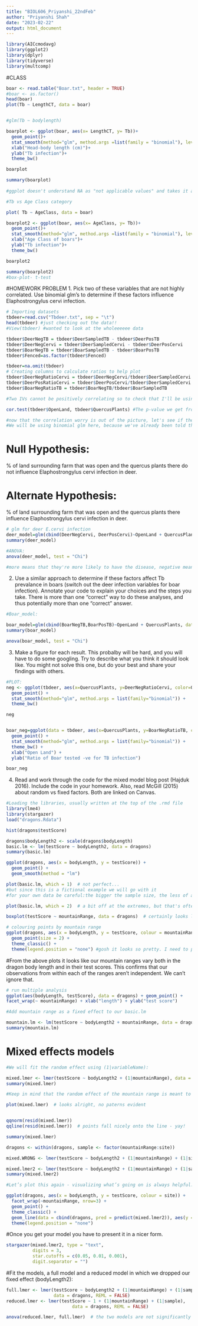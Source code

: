 ---
title: "BIOL606_Priyanshi_22ndFeb"
author: "Priyanshi Shah"
date: "2023-02-22"
output: html_document
---

```{r setup, include=FALSE}
library(AICcmodavg)
library(ggplot2)
library(dplyr)
library(tidyverse)
library(multcomp)
```

#CLASS 
```{r}
boar <- read.table("Boar.txt", header = TRUE)
#boar <- as.factor()
head(boar)
plot(Tb ~ LengthCT, data = boar)


#glm(Tb ~ bodylength)

boarplot <- ggplot(boar, aes(x= LengthCT, y= Tb))+
  geom_point()+
  stat_smooth(method="glm", method.args =list(family = "binomial"), level = 0)+
  xlab("Head-body length (cm)")+
  ylab("Tb infection")+
  theme_bw()

boarplot

summary(boarplot)
  
#ggplot doesn't understand NA as "not applicable values" and takes it as a categorical values. 

```

```{r}
#Tb vs Age Class category 

plot( Tb ~ AgeClass, data = boar)

boarplot2 <- ggplot(boar, aes(x= AgeClass, y= Tb))+
  geom_point()+
  stat_smooth(method="glm", method.args =list(family = "binomial"), level = 0)+
  xlab("Age Class of boars")+
  ylab("Tb infection")+
  theme_bw()

boarplot2

summary(boarplot2)
#box-plot- t-test

```

#HOMEWORK PROBLEM 
1.  Pick two of these variables that are not highly correlated. Use binomial glm's to determine if these factors influence Elaphostrongylus cervi infection.  
```{r}

# Importing datasets
tbdeer=read.csv("Tbdeer.txt", sep = "\t")
head(tbdeer) #just checking out the data!!
#View(tbdeer) #wanted to look at the wholeeeeee data

tbdeer$DeerNegTB = tbdeer$DeerSampledTB - tbdeer$DeerPosTB
tbdeer$DeerNegCervi = tbdeer$DeerSampledCervi - tbdeer$DeerPosCervi
tbdeer$BoarNegTB = tbdeer$BoarSampledTB - tbdeer$BoarPosTB
tbdeer$Fenced=as.factor(tbdeer$Fenced)

tbdeer=na.omit(tbdeer)
# Creating columns to calculate ratios to help plot
tbdeer$DeerNegRatioCervi = tbdeer$DeerNegCervi/tbdeer$DeerSampledCervi
tbdeer$DeerPosRatioCervi = tbdeer$DeerPosCervi/tbdeer$DeerSampledCervi
tbdeer$BoarNegRatioTB = tbdeer$BoarNegTB/tbdeer$BoarSampledTB

#Two IVs cannot be positively correlating so to check that I'll be using cor.test

cor.test(tbdeer$OpenLand, tbdeer$QuercusPlants) #The p-value we get from this cor test is 0.8524 which is greater than 0.05, and that means that the variables I've picked are not correlated to each other and can be used. 

#now that the correlation worry is out of the picture, let's see if these factors influence the infection or not. 
#We will be using binomial glm here, because we've already been told that "They sampled deer and boars from 32 different farms, and the number of animals sampled on each farm differed." this is indicating to "binomial count data" because "REPLICATES ARE GROUPS OF INDIVIDUALS."

```

# Null Hypothesis:
% of land surrounding farm that was open and the quercus plants there do not influence Elaphostrongylus cervi infection in deer.

# Alternate Hypothesis:
% of land surrounding farm that was open and the quercus plants there influence Elaphostrongylus cervi infection in deer.

```{r deer_model}
# glm for deer E.cervi infection
deer_model=glm(cbind(DeerNegCervi, DeerPosCervi)~OpenLand + QuercusPlants , data = tbdeer, family = "binomial")
summary(deer_model)

#ANOVA: 
anova(deer_model, test = "Chi")

#more means that they're more likely to have the disease, negative means that they're not.
```

2. Use a similar approach to determine if these factors affect Tb prevalance in boars (switch out the deer infection variables for boar infection). Annotate your code to explain your choices and the steps you take.  There is more than one "correct" way to do these analyses, and thus potentially more than one "correct" answer.  

```{r}
#Boar_model: 

boar_model=glm(cbind(BoarNegTB,BoarPosTB)~OpenLand + QuercusPlants, data = tbdeer, family = "binomial")
summary(boar_model)

anova(boar_model, test = "Chi")

```

3.  Make a figure for each result. This probalby will be hard, and you will have to do some googling. Try to describe what you think it should look like. You might not solve this one, but do your best and share your findings with others.

```{r}
#PLOT: 
neg <- ggplot(tbdeer, aes(x=QuercusPlants, y=DeerNegRatioCervi, color=OpenLand)) + 
  geom_point() + 
  stat_smooth(method="glm", method.args = list(family="binomial")) + 
  theme_bw() 

neg


boar_neg=ggplot(data = tbdeer, aes(x=QuercusPlants, y=BoarNegRatioTB, color=OpenLand)) + 
  geom_point() +
  stat_smooth(method="glm", method.args = list(family="binomial")) + 
  theme_bw() + 
  xlab("Open Land") +
  ylab("Ratio of Boar tested -ve for TB infection")

boar_neg

```

4. Read and work through the code for the mixed model blog post (Hajduk 2016). Include the code in your homework. Also, read McGill (2015) about random vs fixed factors. Both are linked on Canvas.

```{r}
#Loading the libraries, usually written at the top of the .rmd file
library(lme4)
library(stargazer)
load("dragons.Rdata")
```


```{r}
hist(dragons$testScore)

dragons$bodyLength2 <- scale(dragons$bodyLength) 
basic.lm <- lm(testScore ~ bodyLength2, data = dragons)
summary(basic.lm)
```

```{r}
ggplot(dragons, aes(x = bodyLength, y = testScore)) +
  geom_point() +
  geom_smooth(method = "lm")
```

```{r}
plot(basic.lm, which = 1)  # not perfect... 
#but since this is a fictional example we will go with it
#for your own data be careful:the bigger the sample size, the less of a trend you'd expect to see

plot(basic.lm, which = 2)  # a bit off at the extremes, but that's often the case; again doesn't look too bad
```

```{r}
boxplot(testScore ~ mountainRange, data = dragons)  # certainly looks like something is going on here

# colouring points by mountain range
ggplot(dragons, aes(x = bodyLength, y = testScore, colour = mountainRange)) +
  geom_point(size = 2) +
  theme_classic() +
  theme(legend.position = "none") #gosh it looks so pretty. I need to paint. 
```

#From the above plots it looks like our mountain ranges vary both in the dragon body length and in their test scores. This confirms that our observations from within each of the ranges aren’t independent. We can’t ignore that.

```{r}
# run multiple analysis
ggplot(aes(bodyLength, testScore), data = dragons) + geom_point() + 
facet_wrap(~ mountainRange) + xlab("length") + ylab("test score")
```

```{r}
#Add mountain range as a fixed effect to our basic.lm

mountain.lm <- lm(testScore ~ bodyLength2 + mountainRange, data = dragons)
summary(mountain.lm)
```
# Mixed effects models
```{r}
#We will fit the random effect using (1|variableName):

mixed.lmer <- lmer(testScore ~ bodyLength2 + (1|mountainRange), data = dragons)
summary(mixed.lmer)

#Keep in mind that the random effect of the mountain range is meant to capture all the influences of mountain ranges on dragon test scores - whether we observed those influences explicitly or not, whether those influences are big or small etc. It could be many, many teeny-tiny influences that, when combined, affect the test scores and that’s what we are hoping to control for.

plot(mixed.lmer)  # looks alright, no paterns evident


qqnorm(resid(mixed.lmer))
qqline(resid(mixed.lmer))  # points fall nicely onto the line - yay!
```

```{r}
summary(mixed.lmer)

dragons <- within(dragons, sample <- factor(mountainRange:site))

mixed.WRONG <- lmer(testScore ~ bodyLength2 + (1|mountainRange) + (1|site), data = dragons)  # treats the two random effects as if they are crossed

mixed.lmer2 <- lmer(testScore ~ bodyLength2 + (1|mountainRange) + (1|sample), data = dragons)  # the syntax stays the same, but now the nesting is taken into account
summary(mixed.lmer2)
```

```{r}
#Let’s plot this again - visualizing what’s going on is always helpful. You should be able to see eight mountain ranges with three sites (different colour points) within them, with a line fitted through each site.

ggplot(dragons, aes(x = bodyLength, y = testScore, colour = site)) +
  facet_wrap(~mountainRange, nrow=3) +
  geom_point() +
  theme_classic() +
  geom_line(data = cbind(dragons, pred = predict(mixed.lmer2)), aes(y = pred)) +
  theme(legend.position = "none")
```
#Once you get your model you have to present it in a nicer form.

```{r}
stargazer(mixed.lmer2, type = "text",
          digits = 3,
          star.cutoffs = c(0.05, 0.01, 0.001),
          digit.separator = "")
```

#Fit the models, a full model and a reduced model in which we dropped our fixed effect (bodyLength2):

```{r}
full.lmer <- lmer(testScore ~ bodyLength2 + (1|mountainRange) + (1|sample), 
				  data = dragons, REML = FALSE)
reduced.lmer <- lmer(testScore ~ 1 + (1|mountainRange) + (1|sample), 
					     data = dragons, REML = FALSE)

anova(reduced.lmer, full.lmer)  # the two models are not significantly different
```